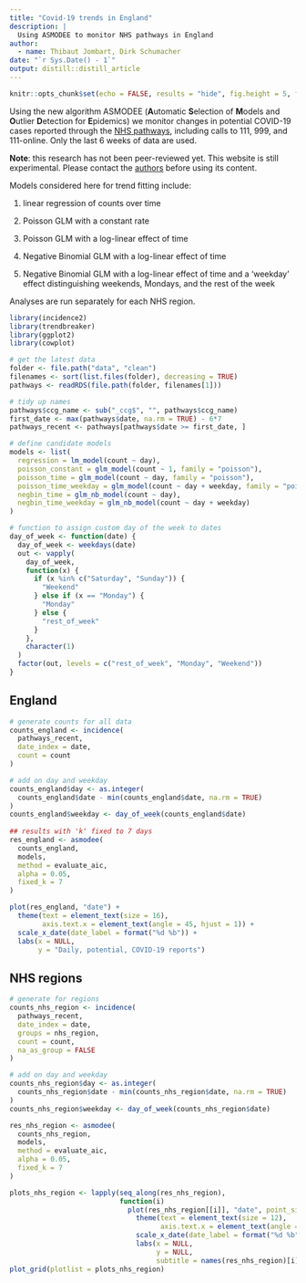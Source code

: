 ```yaml
---
title: "Covid-19 trends in England"
description: |
  Using ASMODEE to monitor NHS pathways in England
author:
  - name: Thibaut Jombart, Dirk Schumacher 
date: "`r Sys.Date() - 1`"
output: distill::distill_article
---
```


```r
knitr::opts_chunk$set(echo = FALSE, results = "hide", fig.height = 5, fig.width = 8, dpi = 80, layout="l-body-outset")
```

Using the new algorithm ASMODEE (**A**utomatic **S**election of **M**odels and
**O**utlier **D**etection for **E**pidemics) we monitor changes in potential
COVID-19 cases reported through the [NHS
pathways](https://digital.nhs.uk/dashboards/nhs-pathways), including calls to
111, 999, and 111-online. Only the last 6 weeks of data are used.

**Note**: this research has not been peer-reviewed yet. This website is still
experimental. Please contact the <a
href="mailto:thibautjombart@gmail.com">authors</a> before using its content.


Models considered here for trend fitting include:

1. linear regression of counts over time

2. Poisson GLM with a constant rate

3. Poisson GLM with a log-linear effect of time

4. Negative Binomial GLM with a log-linear effect of time

5. Negative Binomial GLM with a log-linear effect of time and a 'weekday' effect
distinguishing weekends, Mondays, and the rest of the week


Analyses are run separately for each NHS region.

```r
library(incidence2)
library(trendbreaker)
library(ggplot2)
library(cowplot)
```


```r
# get the latest data
folder <- file.path("data", "clean")
filenames <- sort(list.files(folder), decreasing = TRUE)
pathways <- readRDS(file.path(folder, filenames[1]))

# tidy up names
pathways$ccg_name <- sub("_ccg$", "", pathways$ccg_name)
first_date <- max(pathways$date, na.rm = TRUE) - 6*7
pathways_recent <- pathways[pathways$date >= first_date, ]

# define candidate models
models <- list(
  regression = lm_model(count ~ day),
  poisson_constant = glm_model(count ~ 1, family = "poisson"),
  poisson_time = glm_model(count ~ day, family = "poisson"),
  poisson_time_weekday = glm_model(count ~ day + weekday, family = "poisson"),
  negbin_time = glm_nb_model(count ~ day),
  negbin_time_weekday = glm_nb_model(count ~ day + weekday)
)

# function to assign custom day of the week to dates
day_of_week <- function(date) {
  day_of_week <- weekdays(date)
  out <- vapply(
    day_of_week,
    function(x) {
      if (x %in% c("Saturday", "Sunday")) {
        "Weekend"
      } else if (x == "Monday") {
        "Monday"
      } else {
        "rest_of_week"
      }
    },
    character(1)
  )
  factor(out, levels = c("rest_of_week", "Monday", "Weekend"))
} 
```

## England

```r

# generate counts for all data
counts_england <- incidence(
  pathways_recent,
  date_index = date,
  count = count
)

# add on day and weekday
counts_england$day <- as.integer(
  counts_england$date - min(counts_england$date, na.rm = TRUE)
)
counts_england$weekday <- day_of_week(counts_england$date)
         
## results with 'k' fixed to 7 days
res_england <- asmodee(
  counts_england,
  models,
  method = evaluate_aic,
  alpha = 0.05,
  fixed_k = 7
)

plot(res_england, "date") +
  theme(text = element_text(size = 16),
        axis.text.x = element_text(angle = 45, hjust = 1)) +
  scale_x_date(date_label = format("%d %b")) +
  labs(x = NULL,
       y = "Daily, potential, COVID-19 reports")

```



## NHS regions

```r

# generate for regions
counts_nhs_region <- incidence(
  pathways_recent,
  date_index = date,
  groups = nhs_region,
  count = count,
  na_as_group = FALSE
)

# add on day and weekday
counts_nhs_region$day <- as.integer(
  counts_nhs_region$date - min(counts_nhs_region$date, na.rm = TRUE)
)
counts_nhs_region$weekday <- day_of_week(counts_nhs_region$date)

res_nhs_region <- asmodee(
  counts_nhs_region,
  models,
  method = evaluate_aic,
  alpha = 0.05,
  fixed_k = 7
)

plots_nhs_region <- lapply(seq_along(res_nhs_region),
                           function(i)
                             plot(res_nhs_region[[i]], "date", point_size = 1, guide = FALSE) +
                               theme(text = element_text(size = 12),
                                     axis.text.x = element_text(angle = 45, hjust = 1)) +
                               scale_x_date(date_label = format("%d %b")) +
                               labs(x = NULL,
                                    y = NULL,
                                    subtitle = names(res_nhs_region)[i]))
plot_grid(plotlist = plots_nhs_region)
```
